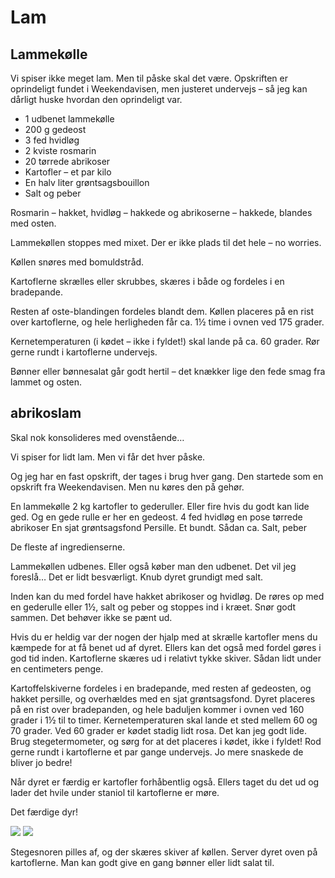 # Lam

## Lammekølle

Vi spiser ikke meget lam. Men til påske skal det være. Opskriften er oprindeligt fundet i Weekendavisen, men justeret undervejs – så jeg kan dårligt huske hvordan den oprindeligt var.

* 1 udbenet lammekølle
* 200 g gedeost
* 3 fed hvidløg
* 2 kviste rosmarin
* 20 tørrede abrikoser
* Kartofler – et par kilo
* En halv liter grøntsagsbouillon
* Salt og peber

Rosmarin – hakket, hvidløg – hakkede og abrikoserne – hakkede, blandes med osten.

Lammekøllen stoppes med mixet. Der er ikke plads til det hele – no worries.

Køllen snøres med bomuldstråd.

Kartoflerne skrælles eller skrubbes, skæres i både og fordeles i en bradepande. 

Resten af oste-blandingen fordeles blandt dem. Køllen placeres på en rist over kartoflerne, og hele herligheden får ca. 1½ time i ovnen ved 175 grader. 

Kernetemperaturen (i kødet – ikke i fyldet!) skal lande på ca. 60 grader. Rør gerne rundt i kartoflerne undervejs.

Bønner eller bønnesalat går godt hertil – det knækker lige den fede smag fra lammet og osten.

## abrikoslam 
Skal nok konsolideres med ovenstående...

Vi spiser for lidt lam. Men vi får det hver påske.

Og jeg har en fast opskrift, der tages i brug hver gang. Den startede som en opskrift fra Weekendavisen. Men nu køres den på gehør.

En lammekølle
2 kg kartofler
to gederuller. Eller fire hvis du godt kan lide ged. Og en gede rulle er her en gedeost.
4 fed hvidløg
en pose tørrede abrikoser
En sjat grøntsagsfond
Persille. Et bundt. Sådan ca.
Salt, peber


De fleste af ingredienserne.

Lammekøllen udbenes. Eller også køber man den udbenet. Det vil jeg foreslå... Det er lidt besværligt. Knub dyret grundigt med salt.

Inden kan du med fordel have hakket abrikoser og hvidløg. De røres op med en gederulle eller 1½, salt og peber og stoppes ind i kræet. Snør godt sammen. Det behøver ikke se pænt ud.

Hvis du er heldig var der nogen der hjalp med at skrælle kartofler mens du kæmpede for at få benet ud af dyret. Ellers kan det også med fordel gøres i god tid inden. Kartoflerne skæres ud i relativt tykke skiver. Sådan lidt under en centimeters penge.

Kartoffelskiverne fordeles i en bradepande, med resten af gedeosten, og hakket persille, og overhældes med en sjat grøntsagsfond. Dyret placeres på en rist over bradepanden, og hele baduljen kommer i ovnen ved 160 grader i 1½ til to timer. Kernetemperaturen skal lande et sted mellem 60 og 70 grader. Ved 60 grader er kødet stadig lidt rosa. Det kan jeg godt lide. Brug stegetermometer, og sørg for at det placeres i kødet, ikke i fyldet! Rod gerne rundt i kartoflerne et par gange undervejs. Jo mere snaskede de bliver jo bedre!

Når dyret er færdig er kartofler forhåbentlig også. Ellers taget du det ud og lader det hvile under staniol til kartoflerne er møre.



Det færdige dyr!

![](images/lam1-scaled.jpg)
![](images/lam2-scaled.jpg)

Stegesnoren pilles af, og der skæres skiver af køllen. Server dyret oven på kartoflerne. Man kan godt give en gang bønner eller lidt salat til.
